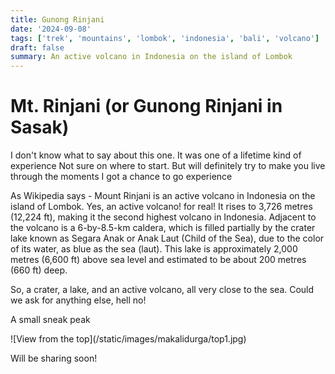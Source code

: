 ```yaml
---
title: Gunong Rinjani
date: '2024-09-08'
tags: ['trek', 'mountains', 'lombok', 'indonesia', 'bali', 'volcano']
draft: false
summary: An active volcano in Indonesia on the island of Lombok
---
```


# Mt. Rinjani (or Gunong Rinjani in Sasak)

I don't know what to say about this one. It was one of a lifetime kind of experience
Not sure on where to start. But will definitely try to make you live through the moments I got a chance to go experience

As Wikipedia says - Mount Rinjani is an active volcano in Indonesia on the island of Lombok.
Yes, an active volcano! for real!
It rises to 3,726 metres (12,224 ft), making it the second highest volcano in Indonesia.
Adjacent to the volcano is a 6-by-8.5-km caldera, which is filled partially by the crater lake known as Segara Anak or Anak Laut (Child of the Sea), due to the color of its water, as blue as the sea (laut).
This lake is approximately 2,000 metres (6,600 ft) above sea level and estimated to be about 200 metres (660 ft) deep.

So, a crater, a lake, and an active volcano, all very close to the sea. Could we ask for anything else, hell no!

A small sneak peak
<div className="flex flex-wrap -mx-2 overflow-hidden xl:-mx-2">
  <div className="my-1 px-2 w-full overflow-hidden flex justify-center items-center xl:my-1 xl:px-2 xl:w-1/2">
    ![View from the top](/static/images/makalidurga/top1.jpg)
  </div>
</div>

Will be sharing soon!